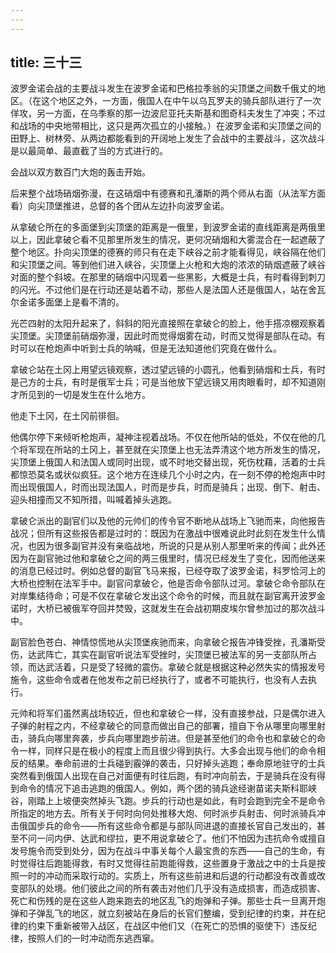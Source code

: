 ```yaml
---
---
---
```

title: 三十三
---



波罗金诺会战的主要战斗发生在波罗金诺和巴格拉季翁的尖顶堡之间数千俄丈的地区。（在这个地区之外，一方面，俄国人在中午以乌瓦罗夫的骑兵部队进行了一次佯攻，另一方面，在乌季察的那一边波尼亚托夫斯基和图奇科夫发生了冲突；不过和战场的中央地带相比，这只是两次孤立的小接触。）在波罗金诺和尖顶堡之间的田野上、树林旁、从两边都能看到的开阔地上发生了会战中的主要战斗，这次战斗是以最简单、最直截了当的方式进行的。

会战以双方数百门大炮的轰击开始。

后来整个战场硝烟弥漫，在这硝烟中有德赛和孔潘斯的两个师从右面（从法军方面看）向尖顶堡推进，总督的各个团从左边扑向波罗金诺。

从拿破仑所在的多面堡到尖顶堡的距离是一俄里，到波罗金诺的直线距离是两俄里以上，因此拿破仑看不见那里所发生的情况，更何况硝烟和大雾混合在一起遮蔽了整个地区。扑向尖顶堡的德赛的师只有在走下峡谷之前才能看得见，峡谷隔在他们和尖顶堡之间。等到他们进入峡谷，尖顶堡上火枪和大炮的浓浓的硝烟遮蔽了峡谷对面的整个斜坡。在那里的硝烟中闪现着一些黑影，大概是士兵，有时看得到刺刀的闪光。不过他们是在行动还是站着不动，那些人是法国人还是俄国人，站在舍瓦尔金诺多面堡上是看不清的。

光芒四射的太阳升起来了，斜斜的阳光直接照在拿破仑的脸上，他手搭凉棚观察着尖顶堡。尖顶堡前硝烟弥漫，因此时而觉得烟雾在动，时而又觉得是部队在动。有时可以在枪炮声中听到士兵的呐喊，但是无法知道他们究竟在做什么。

拿破仑站在土冈上用望远镜观察，透过望远镜的小圆孔，他看到硝烟和士兵，有时是己方的士兵，有时是俄军士兵；可是当他放下望远镜又用肉眼看时，却不知道刚才所见到的一切是发生在什么地方。

他走下土冈，在土冈前徘徊。

他偶尔停下来倾听枪炮声，凝神注视着战场。不仅在他所站的低处，不仅在他的几个将军现在所站的土冈上，甚至就在尖顶堡上也无法弄清这个地方所发生的情况，尖顶堡上俄国人和法国人或同时出现，或不时地交替出现，死伤枕藉，活着的士兵都惊恐莫名或状似疯狂。这个地方在连续几个小时之内，在一刻不停的枪炮声中时而出现俄国人，时而出现法国人，时而是步兵，时而是骑兵；出现、倒下、射击、迎头相撞而又不知所措，叫喊着掉头逃跑。

拿破仑派出的副官们以及他的元帅们的传令官不断地从战场上飞驰而来，向他报告战况；但所有这些报告都是过时的：既因为在激战中很难说此时此刻在发生什么情况，也因为很多副官并没有亲临战地，所说的只是从别人那里听来的传闻；此外还因为在副官驰过他和拿破仑之间的两三俄里时，情况已经发生了变化，因而他送来的消息已经过时。例如总督的副官飞马来报，已经夺取了波罗金诺，科罗恰河上的大桥也控制在法军手中。副官问拿破仑，他是否命令部队过河。拿破仑命令部队在对岸集结待命；可是不仅在拿破仑发出这个命令的时候，而且就在副官离开波罗金诺时，大桥已被俄军夺回并焚毁，这就发生在会战初期皮埃尔曾参加过的那次战斗中。

副官脸色苍白、神情惊慌地从尖顶堡疾驰而来，向拿破仑报告冲锋受挫，孔潘斯受伤，达武阵亡，其实在副官听说法军受挫时，尖顶堡已被法军的另一支部队所占领，而达武活着，只是受了轻微的震伤。拿破仑就是根据这种必然失实的情报发号施令，这些命令或者在他发布之前已经执行了，或者不可能执行，也没有人去执行。

元帅和将军们虽然离战场较近，但也和拿破仑一样，没有直接参战，只是偶尔进入子弹的射程之内，不经拿破仑的同意而做出自己的部署，擅自下令从哪里向哪里射击，骑兵向哪里奔袭，步兵向哪里跑步前进。但是甚至他们的命令也和拿破仑的命令一样，同样只是在极小的程度上而且很少得到执行。大多会出现与他们的命令相反的结果。奉命前进的士兵碰到霰弹的袭击，只好掉头逃跑；奉命原地驻守的士兵突然看到俄国人出现在自己对面便有时往后跑，有时冲向前去，于是骑兵在没有得到命令的情况下追击逃跑的俄国人。例如，两个团的骑兵途经谢苗诺夫斯科耶峡谷，刚踏上上坡便突然掉头飞跑。步兵的行动也是如此，有时会跑到完全不是命令所指定的地方去。所有关于何时向何处推移大炮、何时派步兵射击、何时派骑兵冲击俄国步兵的命令——所有这些命令都是与部队同进退的直接长官自己发出的，甚至不问一问内伊、达武和缪拉，更不用说拿破仑了。他们不怕因为违抗命令或擅自发号施令而受到处分，因为在战斗中事关每个人最宝贵的东西——自己的生命，有时觉得往后跑能得救，有时又觉得往前跑能得救，这些置身于激战之中的士兵是按照一时的冲动而采取行动的。实质上，所有这些前进和后退的行动都没有改善或改变部队的处境。他们彼此之间的所有袭击对他们几乎没有造成损害，而造成损害、死亡和伤残的是在这些人跑来跑去的地区乱飞的炮弹和子弹。那些士兵一旦离开炮弹和子弹乱飞的地区，就立刻被站在身后的长官们整编，受到纪律的约束，并在纪律的约束下重新被带入战区，在战区中他们又（在死亡的恐惧的驱使下）违反纪律，按照人们的一时冲动而东逃西窜。
